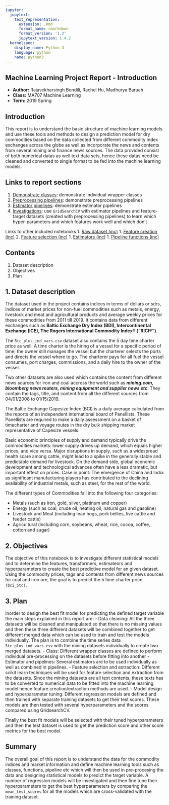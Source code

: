 ```yaml
---
jupyter:
  jupytext:
    text_representation:
      extension: .Rmd
      format_name: rmarkdown
      format_version: '1.2'
      jupytext_version: 1.4.2
  kernelspec:
    display_name: Python 3
    language: python
    name: python3
---
```


## Machine Learning Project Report - Introduction
- __Author:__ Rajasekharsingh Bondili, Rachel Hu, Madhurya Baruah
- __Class:__ MA707 Machine Learning
- __Term:__ 2019 Spring


## Introduction 

This report is to understand the basic structure of machine learning models and use these tools and methods to design a prediction model for dry commodities based on the data collected from different commodity index exchanges across the globe as well as incorporate the news and contents from several mining and finance news sources. The data provided consist of both numerical datas as well text data sets, hence these datas need be cleaned and converted to single format to be fed into the machine learning models.


## Links to report sections
1. [Demonstrate classes](https://bentley.cloud.databricks.com/#notebook/1607119/command/1607120): demonstrate individual wrapper classes
1. [Preprocessing pipelines](https://bentley.cloud.databricks.com/#notebook/1607264/command/1607265): demonstrate preprocessing pipelines
2. [Estimator pipelines](https://bentley.cloud.databricks.com/#notebook/1607450/command/1607451): demonstrate estimator pipelines
3. [Investigations](https://bentley.cloud.databricks.com/#notebook/1607697/command/1607698): use `GridSearchCV` with estimator pipelines and feature-target datasets (created with preprocessing pipelines) to learn which hyper-parameters and which features work well and which don't

Links to other included notebooks 
1. [Raw dataset (inc)](https://bentley.cloud.databricks.com/#notebook/1607016/command/1607030)
1. [Feature creation (inc)](https://bentley.cloud.databricks.com/#notebook/1607061/command/1607062)
2. [Feature selection (inc)](https://bentley.cloud.databricks.com/#notebook/1607074/command/1607075)
1. [Estimators (inc)](https://bentley.cloud.databricks.com/#notebook/1607089/command/1607090)
1. [Pipeline functions (inc)](https://bentley.cloud.databricks.com/#notebook/1608201/command/1608202)


## Contents
1. Dataset description
1. Objectives
1. Plan


## 1. Dataset description


The dataset used in the project contains indices in terms of dollars or sdrs, indices of market prices for non-fuel commodities such as metals, energy, livestock and meat and agricultural products and average weekly prices for these commodities from 2011 till 2019. It contains data from different exchanges such as **Baltic Exchange Dry Index (BDI), Intercontinental Exchange (ICE), The Rogers International Commodity Index® (“RICI®”)**. 

The `5tc_plus_ind_vars.csv` dataset also contains the 5 day time charter price as well. A time charter is the hiring of a vessel for a specific period of time; the owner still manages the vessel but the charterer selects the ports and directs the vessel where to go. The charterer pays for all fuel the vessel consumes, port charges, commissions, and a daily hire to the owner of the vessel.

Two other datasets are also used which contains the content from different news sources for iron and coal accross the world such as ***mining.com, bloomberg news reuters, mining equipment and supplier news etc***. They contain the tags, title, and content from all the different sources from 04/01/2008 to 01/15/2019.

The Baltic Exchange Capesize Index (BCI) is a daily average calculated from the reports of an independent international board of Panellists. These Panellists are required to make a daily assessment on a basket of timecharter and voyage routes in the dry bulk shipping market representative of Capesize vessels. 

Basic economic principles of supply and demand typically drive the commodities markets: lower supply drives up demand, which equals higher prices, and vice versa. Major disruptions in supply, such as a widespread health scare among cattle, might lead to a spike in the generally stable and predictable demand for livestock. On the demand side, global economic development and technological advances often have a less dramatic, but important effect on prices. Case in point: The emergence of China and India as significant manufacturing players has contributed to the declining availability of industrial metals, such as steel, for the rest of the world.

The different types of Commodities fall into the following four categories:

  - Metals (such as iron, gold, silver, platinum and copper)
  - Energy (such as coal, crude oil, heating oil, natural gas and gasoline)
  - Livestock and Meat (including lean hogs, pork bellies, live cattle and feeder cattle)
  - Agricultural (including corn, soybeans, wheat, rice, cocoa, coffee, cotton and sugar)


## 2. Objectives


The objective of this notebook is to investigate different statistical models and to determine the features, transformers, estimateors and hyperparameters to create the best predictive model for an given dataset. 
Using the commodity prices, tags and contents from different news sources for coal and iron ore, the goal is to predict the 5 time charter price `(bci_5tc)`.


## 3. Plan


Inorder to design the best fit model for predicting the defined target variable the main steps explained in this report are:
- Data cleaning: All the three datasets will be cleaned and manipulated so that there is no missing values and then these three different datasets will be combined together to get different merged data which can be used to train and test the models individually. The plan is to combine the time series data `5tc_plus_ind_vars.csv` with the mining datasets individually to create two merged datasets.
- Class: Different wrapper classes are defined to perform individual pre-processing on the datasets before fitting into another 
- Estimator and pipelines: Several estimators are to be used individually as well as combined in pipelines. 
- Feature selection and extraction: Different scikit learn techniques will be used for feature selection and extraction from the datasets. Since the mining datasets are all text contents, these texts has to be converted to numerical data to be fitted into the machine learning model hence feature creation/extraction methods are used.
- Model design and hyperparameter tuning: Different regression models are defined and then trained with separate training datasets to get their test scores. These models are then tested with several hyperparameters and the scores compared using GridsearchCV.

Finally the best fit models will be selected with their tuned hyperparameters and then the test dataset is used to get the prediction score and other score metrics for the best model.


## Summary


The overall goal of this report is to understand the data for the commodity indices and market information and define machine learning tools such as classes, functions, pipeline etc which will then be used in pre-procesing the data and designing statistical models to predict the target variable. A number of regression models will be investigated and then fine tune their hyperparameters to get the best hyperparameters by comparing the `mean_test_scores` for all the models which are cross-validated with the training dataset.
